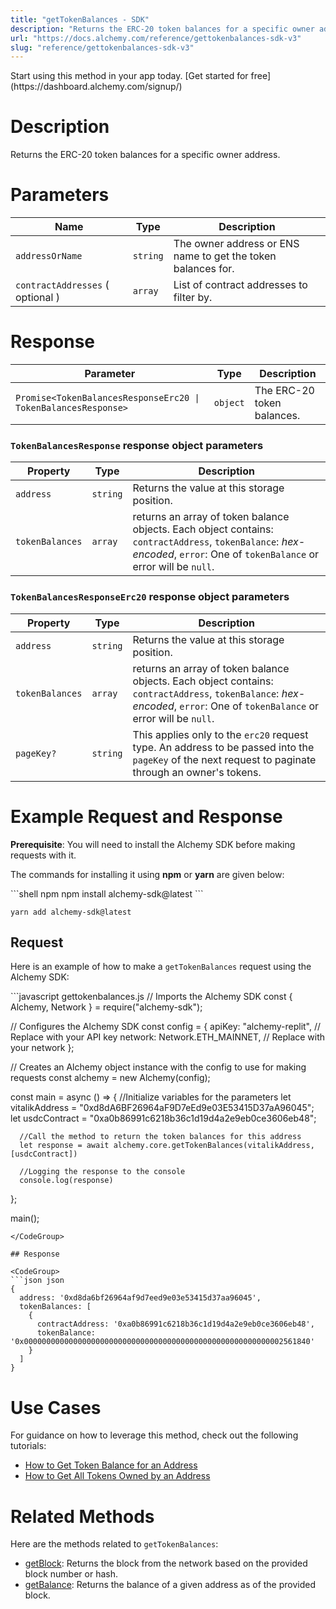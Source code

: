 ```yaml
---
title: "getTokenBalances - SDK"
description: "Returns the ERC-20 token balances for a specific owner address."
url: "https://docs.alchemy.com/reference/gettokenbalances-sdk-v3"
slug: "reference/gettokenbalances-sdk-v3"
---
```


<Tip title="Don’t have an API key?" icon="star">
  Start using this method in your app today. [Get started for free](https://dashboard.alchemy.com/signup/)
</Tip>

# Description

Returns the ERC-20 token balances for a specific owner address.

# Parameters

| Name                             | Type     | Description                                                  |
| -------------------------------- | -------- | ------------------------------------------------------------ |
| `addressOrName`                  | `string` | The owner address or ENS name to get the token balances for. |
| `contractAddresses` ( optional ) | `array`  | List of contract addresses to filter by.                     |

# Response

| Parameter                                                      | Type     | Description                |
| -------------------------------------------------------------- | -------- | -------------------------- |
| `Promise<TokenBalancesResponseErc20 \| TokenBalancesResponse>` | `object` | The ERC-20 token balances. |

### `TokenBalancesResponse` response object parameters

| Property        | Type     | Description                                                                                                                                                                |
| --------------- | -------- | -------------------------------------------------------------------------------------------------------------------------------------------------------------------------- |
| `address`       | `string` | Returns the value at this storage position.                                                                                                                                |
| `tokenBalances` | `array`  | returns an array of token balance objects. Each object contains: `contractAddress`, `tokenBalance`: *hex-encoded*, `error`: One of `tokenBalance` or error will be `null`. |

### `TokenBalancesResponseErc20` response object parameters

| Property        | Type     | Description                                                                                                                                                                |
| --------------- | -------- | -------------------------------------------------------------------------------------------------------------------------------------------------------------------------- |
| `address`       | `string` | Returns the value at this storage position.                                                                                                                                |
| `tokenBalances` | `array`  | returns an array of token balance objects. Each object contains: `contractAddress`, `tokenBalance`: *hex-encoded*, `error`: One of `tokenBalance` or error will be `null`. |
| `pageKey?`      | `string` | This applies only to the `erc20` request type. An address to be passed into the `pageKey` of the next request to paginate through an owner's tokens.                       |

# Example Request and Response

**Prerequisite**: You will need to install the Alchemy SDK before making requests with it.

The commands for installing it using **npm** or **yarn** are given below:

<CodeGroup>
  ```shell npm
  npm install alchemy-sdk@latest
  ```

  ```shell yarn
  yarn add alchemy-sdk@latest
  ```
</CodeGroup>

## Request

Here is an example of how to make a `getTokenBalances` request using the Alchemy SDK:

<CodeGroup>
  ```javascript gettokenbalances.js
  // Imports the Alchemy SDK
  const { Alchemy, Network } = require("alchemy-sdk");

  // Configures the Alchemy SDK
  const config = {
      apiKey: "alchemy-replit", // Replace with your API key
      network: Network.ETH_MAINNET, // Replace with your network
  };

  // Creates an Alchemy object instance with the config to use for making requests
  const alchemy = new Alchemy(config);

  const main = async () => {
      //Initialize variables for the parameters
      let vitalikAddress = "0xd8dA6BF26964aF9D7eEd9e03E53415D37aA96045";
      let usdcContract = "0xa0b86991c6218b36c1d19d4a2e9eb0ce3606eb48";
      
      //Call the method to return the token balances for this address
      let response = await alchemy.core.getTokenBalances(vitalikAddress, [usdcContract])

      //Logging the response to the console
      console.log(response)
  };

  main();
  ```
</CodeGroup>

## Response

<CodeGroup>
  ```json json
  {
    address: '0xd8da6bf26964af9d7eed9e03e53415d37aa96045',
    tokenBalances: [
      {
        contractAddress: '0xa0b86991c6218b36c1d19d4a2e9eb0ce3606eb48',
        tokenBalance: '0x0000000000000000000000000000000000000000000000000000000002561840'
      }
    ]
  }
  ```
</CodeGroup>

# Use Cases

For guidance on how to leverage this method, check out the following tutorials:

* [How to Get Token Balance for an Address](/docs/how-to-get-token-balance-for-an-address)
* [How to Get All Tokens Owned by an Address](/docs/how-to-get-all-tokens-owned-by-an-address)

# Related Methods

Here are the methods related to `getTokenBalances`:

* [getBlock](/reference/getblock-sdk): Returns the block from the network based on the provided block number or hash.
* [getBalance](/reference/getbalance-sdk): Returns the balance of a given address as of the provided block.

